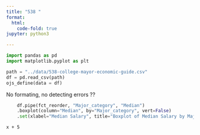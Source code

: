 ```yaml
---
title: "538 "
format:
  html:
    code-fold: true
jupyter: python3

---
```


```python
import pandas as pd
import matplotlib.pyplot as plt

```

```python
path = "../data/538-college-mayor-economic-guide.csv"
df = pd.read_csv(path)
ojs_define(data = df)
```

No formating, no detecting errors ??

```python
    df.pipe(fct_reorder, "Major_category", "Median")
    .boxplot(column="Median", by="Major_category", vert=False)
    .set(xlabel="Median Salary", title="Boxplot of Median Salary by Major Category")
```

```ojs
x + 5
```